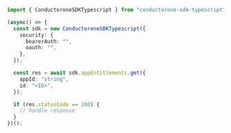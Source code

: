 ```typescript Get.ts
import { ConductoroneSDKTypescript } from "conductorone-sdk-typescript";

(async() => {
  const sdk = new ConductoroneSDKTypescript({
    security: {
      bearerAuth: "",
      oauth: "",
    },
  });

  const res = await sdk.appEntitlements.get({
    appId: "string",
    id: "<ID>",
  });

  if (res.statusCode == 200) {
    // handle response
  }
})();
```
